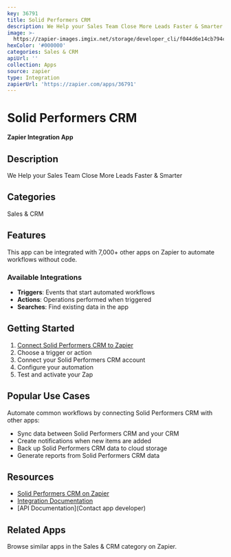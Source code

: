 ```yaml
---
key: 36791
title: Solid Performers CRM
description: We Help your Sales Team Close More Leads Faster & Smarter
image: >-
  https://zapier-images.imgix.net/storage/developer_cli/f044d6e14cb794cb70a29f508db00af1.png?auto=format%2Ccompress&ixlib=python-3.0.0&q=50
hexColor: '#000000'
categories: Sales & CRM
apiUrl: ''
collection: Apps
source: zapier
type: Integration
zapierUrl: 'https://zapier.com/apps/36791'
---
```

# Solid Performers CRM

**Zapier Integration App**

## Description

We Help your Sales Team Close More Leads Faster & Smarter

## Categories

Sales & CRM

## Features

This app can be integrated with 7,000+ other apps on Zapier to automate workflows without code.

### Available Integrations

- **Triggers**: Events that start automated workflows
- **Actions**: Operations performed when triggered
- **Searches**: Find existing data in the app

## Getting Started

1. [Connect Solid Performers CRM to Zapier](https://zapier.com/apps/36791)
2. Choose a trigger or action
3. Connect your Solid Performers CRM account
4. Configure your automation
5. Test and activate your Zap

## Popular Use Cases

Automate common workflows by connecting Solid Performers CRM with other apps:

- Sync data between Solid Performers CRM and your CRM
- Create notifications when new items are added
- Back up Solid Performers CRM data to cloud storage
- Generate reports from Solid Performers CRM data

## Resources

- [Solid Performers CRM on Zapier](https://zapier.com/apps/36791)
- [Integration Documentation](https://zapier.com/apps/36791/integrations)
- [API Documentation](Contact app developer)

## Related Apps

Browse similar apps in the Sales & CRM category on Zapier.
